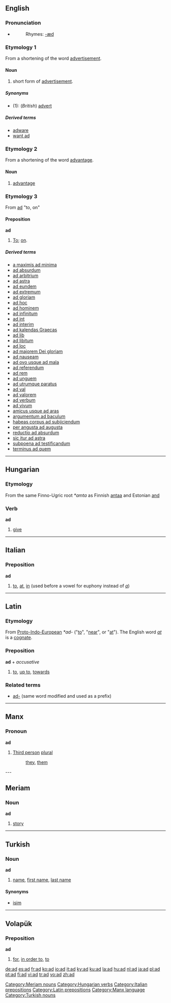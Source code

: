{{see|AD}}
==English==

===Pronunciation===
*{{IPA|/æd/}}
*:Rhymes: [[Rhymes:English:-æd|-æd]]

===Etymology 1===
From a shortening of the word [[advertisement]].

====Noun====
{{en-noun}}

# {{informal}} short form of [[advertisement]].

=====Synonyms=====
*(1): (''British'') [[advert]]

=====Derived terms=====
*[[adware]]
*[[want ad]]

===Etymology 2===
From a shortening of the word [[advantage]].

====Noun====
{{en-noun}}

# {{tennis}} [[advantage]]

===Etymology 3===
From {{L.}} [[#Latin|ad]] "to, on"

====Preposition====
'''ad'''

# [[to|To]]; [[on]].

=====Derived terms=====
*[[a maximis ad minima]]
*[[ad absurdum]]
*[[ad arbitrium]]
*[[ad astra]]
*[[ad eundem]]
*[[ad extremum]]
*[[ad gloriam]]
*[[ad hoc]]
*[[ad hominem]]
*[[ad infinitum]]
*[[ad int]]
*[[ad interim]]
*[[ad kalendas Graecas]]
*[[ad lib]]
*[[ad libitum]]
*[[ad loc]]
*[[ad majorem Dei gloriam]]
*[[ad nauseam]]
*[[ad ovo usque ad mala]]
*[[ad referendum]]
*[[ad rem]]
*[[ad unguem]]
*[[ad utrumque paratus]]
*[[ad val]]
*[[ad valorem]]
*[[ad verbum]]
*[[ad vivum]]
*[[amicus usque ad aras]]
*[[argumentum ad baculum]]
*[[habeas corpus ad subjiciendum]]
*[[per angusta ad augusta]]
*[[reductio ad absurdum]]
*[[sic itur ad astra]]
*[[subpoena ad testificandum]]
*[[terminus ad quem]]

----

==Hungarian==

===Etymology===
From the same Finno-Ugric root ''*amta'' as Finnish [[antaa]] and Estonian [[and#Estonian|and]]

===Verb===
'''ad'''

# [[give]]

----

==Italian==

===Preposition===
'''ad'''

# [[to]], [[at]], [[in]] (used before a vowel for euphony instead of ''[[a#Italian|a]]'')

----

==Latin==

===Etymology===
From [[Proto-Indo-European]] ''*ad-'' ("[[to]]", "[[near]]", or "[[at]]"). The English word ''[[at]]'' is a [[cognate]].

===Preposition===
'''ad''' + ''accusative''

# [[to]], [[up to]], [[towards]]

===Related terms===
*[[ad-]] (same word modified and used as a prefix)

----

==Manx==

===Pronoun===
'''ad'''

# [[Third person]] [[plural]]
#: [[they]], [[them]]

---

==Meriam==
===Noun===
'''ad'''

# [[story]]
[[Category:Meriam nouns]]

----

==Turkish==

===Noun===
'''ad'''

# [[name]], [[first name]], [[last name]]

====Synonyms====
*[[isim]]

----

==Volapük==

===Preposition===
'''ad'''

# [[for]], [[in order to]], [[to]]

[[Category:Hungarian verbs]]
[[Category:Italian prepositions]]
[[Category:Latin prepositions]]
[[Category:Manx language]]
[[Category:Turkish nouns]]

[[de:ad]]
[[es:ad]]
[[fr:ad]]
[[ko:ad]]
[[io:ad]]
[[it:ad]]
[[ky:ad]]
[[ku:ad]]
[[la:ad]]
[[hu:ad]]
[[nl:ad]]
[[ja:ad]]
[[pl:ad]]
[[pt:ad]]
[[fi:ad]]
[[vi:ad]]
[[tr:ad]]
[[vo:ad]]
[[zh:ad]]